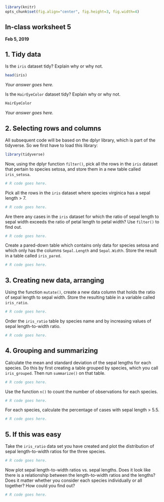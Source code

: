 ```r
library(knitr)
opts_chunk$set(fig.align="center", fig.height=3, fig.width=4)
```
## In-class worksheet 5
**Feb 5, 2019**

## 1. Tidy data

Is the `iris` dataset tidy? Explain why or why not.
```r
head(iris)
```
*Your answer goes here.*

Is the `HairEyeColor` dataset tidy? Explain why or why not.
```r
HairEyeColor
```
*Your answer goes here.*

## 2. Selecting rows and columns
All subsequent code will be based on the dplyr library, which is part of the tidyverse. So we first have to load this library:
```r
library(tidyverse)
```

Now, using the dplyr function `filter()`, pick all the rows in the `iris` dataset that pertain to species setosa, and store them in a new table called `iris_setosa`.
```r
# R code goes here.
```

Pick all the rows in the `iris` dataset where species virginica has a sepal length > 7.
```r
# R code goes here.
```

Are there any cases in the `iris` dataset for which the ratio of sepal length to sepal width exceeds the ratio of petal length to petal width? Use `filter()` to find out.
```r
# R code goes here.
```


Create a pared-down table which contains only data for species setosa and which only has the columns `Sepal.Length` and `Sepal.Width`. Store the result in a table called `iris_pared`.
```r
# R code goes here.
```

## 3. Creating new data, arranging

Using the function `mutate()`, create a new data column that holds the ratio of sepal length to sepal width. Store the resulting table in a variable called `iris_ratio`.
```r
# R code goes here.
```

Order the `iris_ratio` table by species name and by increasing values of sepal length-to-width ratio.
```r
# R code goes here.
```

## 4. Grouping and summarizing

Calculate the mean and standard deviation of the sepal lengths for each species. Do this by first creating a table grouped by species, which you call `iris_grouped`. Then run `summarize()` on that table.
```r
# R code goes here.
```

Use the function `n()` to count the number of observations for each species.
```r
# R code goes here.
```

For each species, calculate the percentage of cases with sepal length > 5.5.
```r
# R code goes here.
```


## 5. If this was easy

Take the `iris_ratio` data set you have created and plot the distribution of sepal length-to-width ratios for the three species.
```r
# R code goes here.
```

Now plot sepal length-to-width ratios vs. sepal lengths. Does it look like there is a relationship between the length-to-width ratios and the lengths? Does it matter whether you consider each species individually or all together? How could you find out?
```r
# R code goes here.
```
